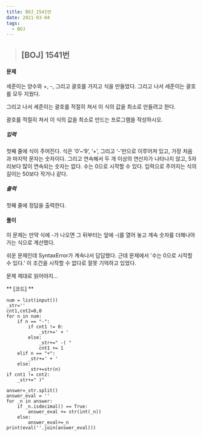 ```yaml
---
title: BOJ_1541번
date: 2021-03-04
tags:
  - BOJ
---
```


> ## [BOJ] 1541번 

#### 문제
세준이는 양수와 +, -, 그리고 괄호를 가지고 식을 만들었다. 그리고 나서 세준이는 괄호를 모두 지웠다.

그리고 나서 세준이는 괄호를 적절히 쳐서 이 식의 값을 최소로 만들려고 한다.

괄호를 적절히 쳐서 이 식의 값을 최소로 만드는 프로그램을 작성하시오.

##### 입력
첫째 줄에 식이 주어진다. 식은 ‘0’~‘9’, ‘+’, 그리고 ‘-’만으로 이루어져 있고, 가장 처음과 마지막 문자는 숫자이다. 그리고 연속해서 두 개 이상의 연산자가 나타나지 않고, 5자리보다 많이 연속되는 숫자는 없다. 수는 0으로 시작할 수 있다. 입력으로 주어지는 식의 길이는 50보다 작거나 같다. 
##### 출력
첫째 줄에 정답을 출력한다.

#### **풀이**
이 문제는 만약 식에 -가 나오면 그 뒤부터는 앞에 -(를 열어 놓고 계속 숫자를 더해나아가는 식으로 계산했다.

쉬운 문제인데 SyntaxError가 계속나서 답답했다.
근데 문제에서 '수는 0으로 시작할 수 있다.' 이 조건을 시작할 수 없다로 잘못 기억하고 있었다.

문제 제대로 읽어야지...

** [코드] **

    num = list(input())
    _str=''
    cnt1,cnt2=0,0
    for n in num:
        if n == "-":
            if cnt1 != 0:
                _str+=' + '
            else:
                _str+=" -( "
                cnt1 += 1
        elif n == "+":
            _str+=' + '
        else:
            _str+=str(n)
    if cnt1 != cnt2:
        _str+=" )"

    answer=_str.split()
    answer_eval = ''
    for _n in answer:
        if _n.isdecimal() == True:
            answer_eval += str(int(_n))
        else:
            answer_eval+=_n
    print(eval(''.join(answer_eval)))